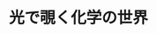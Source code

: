 ﻿---
title: "光で覗く化学の世界"
category: "理学院"
vol: "81"
interviewee: "河合 明雄"
url: ""
tags: []
pdf: "81-2-kawai.pdf"
career: ""
preface: "光合成などに見られる光化学反応のように、化学現象の中には物質と光の相互作用により起こるものがある。河合研究室ではこの光と化学物質の相互作用をテーマとした物理化学の研究を行なっている。本稿では主に、河合研究室が掲げる目標の一つである新しい光現象の発見およびそれを利用した観測技術の開発について紹介する。"
---
